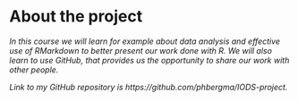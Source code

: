 
# About the project

*In this course we will learn  for example about data analysis and effective use of RMarkdown to better present our work done with R. We will also learn to use GitHub, that provides us the opportunity to share our work with other people.*

*Link to my GitHub repository is https://github.com/phbergma/IODS-project.*